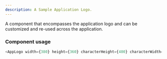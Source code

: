 ```yaml
---
description: A Sample Application Logo.
---
```



A component that encompasses the application logo and can be customized and re-used across the application.

### Component usage

```js
<AppLogo width={380} height={360} characterHeight={400} characterWidth={400} />
```

